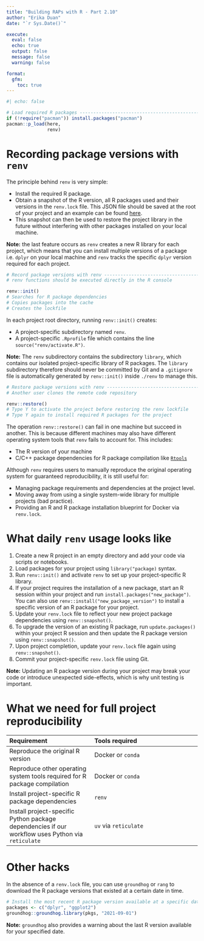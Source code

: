 ```yaml
---
title: "Building RAPs with R - Part 2.10"
author: "Erika Duan"
date: "`r Sys.Date()`"   

execute:
  eval: false
  echo: true
  output: false
  message: false
  warning: false

format:
  gfm:
    toc: true
---
```


```r
#| echo: false 

# Load required R packages -----------------------------------------------------
if (!require("pacman")) install.packages("pacman")
pacman::p_load(here,
               renv) 
```


# Recording package versions with `renv`    

The principle behind `renv` is very simple:  

+ Install the required R package.  
+ Obtain a snapshot of the R version, all R packages used and their versions in the `renv.lock` file. This JSON file should be saved at the root of your project and an example can be found [here](https://github.com/erikaduan/abs_labour_force_report/blob/main/renv.lock).     
+ This snapshot can then be used to restore the project library in the future without interfering with other packages installed on your local machine.   

**Note:** the last feature occurs as `renv` creates a new R library for each project, which means that you can install multiple versions of a package i.e. `dplyr` on your local machine and `renv` tracks the specific `dplyr` version required for each project.    

```r
# Record package versions with renv --------------------------------------------
# renv functions should be executed directly in the R console

renv::init()
# Searches for R package dependencies
# Copies packages into the cache
# Creates the lockfile
```

In each project root directory, running `renv::init()` creates:   

+ A project-specific subdirectory named `renv`.   
+ A project-specific `.Rprofile` file which contains the line `source("renv/activate.R")`.  

**Note:** The `renv` subdirectory contains the subdirectory `library`, which contains our isolated project-specific library of R packages. The `library` subdirectory therefore should never be committed by Git and a `.gitignore` file is automatically generated by `renv::init()` inside `./renv` to manage this.   

```r
# Restore package versions with renv -------------------------------------------
# Another user clones the remote code repository   

renv::restore() 
# Type Y to activate the project before restoring the renv lockfile
# Type Y again to install required R packages for the project
```

The operation `renv::restore()` can fail in one machine but succeed in another. This is because different machines may also have different operating system tools that `renv` fails to account for. This includes:  

+ The R version of your machine      
+ C/C++ package dependencies for R package compilation like [`Rtools`](https://cran.r-project.org/bin/windows/Rtools/)      

Although `renv` requires users to manually reproduce the original operating system for guaranteed reproducibility, it is still useful for:   

+ Managing package requirements and dependencies at the project level.    
+ Moving away from using a single system-wide library for multiple projects (bad practice).  
+ Providing an R and R package installation blueprint for Docker via `renv.lock`.    


# What daily `renv` usage looks like    

1. Create a new R project in an empty directory and add your code via scripts or notebooks.  
2. Load packages for your project using `library("package)` syntax.   
3. Run `renv::init()` and activate `renv` to set up your project-specific R library.   
4. If your project requires the installation of a new package, start an R session within your project and run `install.packages("new_package")`. You can also use `renv::install("new_package_version")` to install a specific version of an R package for your project.   
5. Update your `renv.lock` file to reflect your new project package dependencies using `renv::snapshot()`.   
6. To upgrade the version of an existing R package, run `update.packages()` within your project R session and then update the R package version using `renv::snapshot()`.    
7. Upon project completion, update your `renv.lock` file again using `renv::snapshot()`.   
8. Commit your project-specific `renv.lock` file using Git.   

**Note:** Updating an R package version during your project may break your code or introduce unexpected side-effects, which is why unit testing is important.  


# What we need for full project reproducibility      

| Requirement | Tools required |    
|:------------|:---------------|   
| Reproduce the original R version | Docker or `conda` |   
| Reproduce other operating system tools required for R package compilation | Docker or `conda` |       
| Install project-specific R package dependencies | `renv` |     
| Install project-specific Python package dependencies if our workflow uses Python via `reticulate` | `uv` via `reticulate` |    


# Other hacks   

In the absence of a `renv.lock` file, you can use `groundhog` or `rang` to download the R package versions that existed at a certain date in time.  

```r
# Install the most recent R package version available at a specific date -------
packages <- c("dplyr", "ggplot2")   
groundhog::groundhog.library(pkgs, "2021-09-01")   
```

**Note:** `groundhog` also provides a warning about the last R version available for your specified date.    